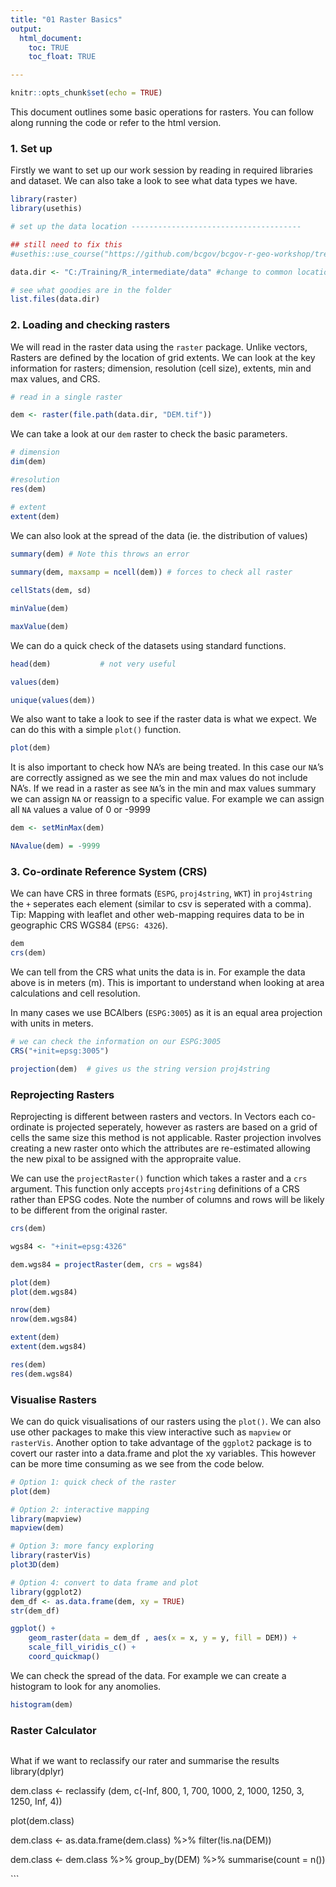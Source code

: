 ```yaml
---
title: "01 Raster Basics"
output: 
  html_document:
    toc: TRUE
    toc_float: TRUE

---
```

<!--
Copyright 2019 Province of British Columbia

Licensed under the Apache License, Version 2.0 (the "License");
you may not use this file except in compliance with the License.
You may obtain a copy of the License at

http://www.apache.org/licenses/LICENSE-2.0

Unless required by applicable law or agreed to in writing, software distributed under the License is distributed on an "AS IS" BASIS,
WITHOUT WARRANTIES OR CONDITIONS OF ANY KIND, either express or implied.
See the License for the specific language governing permissions and limitations under the License.
-->


```r
knitr::opts_chunk$set(echo = TRUE)
```

This document outlines some basic operations for rasters. You can follow along running the code or refer to the html version. 


### 1. Set up 
Firstly we want to set up our work session by reading in required libraries and dataset. We can also take a look to see what data types we have.  

```r

library(raster)
library(usethis)

# set up the data location --------------------------------------

## still need to fix this 
#usethis::use_course("https://github.com/bcgov/bcgov-r-geo-workshop/tree/master/data/20191106_Day_2_PM_Raster/data1.zip") 

data.dir <- "C:/Training/R_intermediate/data" #change to common location

# see what goodies are in the folder 
list.files(data.dir)

```

### 2. Loading and checking rasters 

We will read in the raster data using the `raster` package. Unlike vectors, Rasters are defined by the location of grid extents. We can look at the key information for rasters; dimension, resolution (cell size), extents, min and max values, and CRS. 

```r
# read in a single raster 

dem <- raster(file.path(data.dir, "DEM.tif"))

```

We can take a look at our `dem` raster to check the basic parameters.

```r
# dimension 
dim(dem)

#resolution 
res(dem)

# extent
extent(dem)

```

We can also look at the spread of the data (ie. the distribution of values)

```r
summary(dem) # Note this throws an error 
 
summary(dem, maxsamp = ncell(dem)) # forces to check all raster 

cellStats(dem, sd)

minValue(dem)

maxValue(dem)

```

We can do a quick check of the datasets using standard functions. 

```r
head(dem)           # not very useful

values(dem)

unique(values(dem))

```

We also want to take a look to see if the raster data is what we expect. We can do this with a simple `plot()` function. 

```r
plot(dem)

```

It is also important to check how NA's are being treated. In this case our `NA`'s are correctly assigned as we see the min and max values do not include NA's. If we read in a raster as see `NA`'s in the min and max values summary we can assign `NA` or reassign to a specific value. For example we can assign all `NA` values a value of 0 or -9999


```r
dem <- setMinMax(dem)  

NAvalue(dem) = -9999

```


### 3. Co-ordinate Reference System (CRS)

We can have CRS in three formats (`ESPG`, `proj4string`, `WKT`) in `proj4string` the `+` seperates each element (similar to csv is seperated with a comma). Tip: Mapping with leaflet and other web-mapping requires data to be in geographic CRS WGS84 (`EPSG: 4326`).

```r
dem
crs(dem)

```

We can tell from the CRS what units the data is in. For example the data above is in meters (m). 
This is important to understand when looking at area calculations and cell resolution. 

In many cases we use BCAlbers (`ESPG:3005`) as it is an equal area projection with units in meters. 

```r

# we can check the information on our ESPG:3005
CRS("+init=epsg:3005")

projection(dem)  # gives us the string version proj4string


```


### Reprojecting Rasters

Reprojecting is different between rasters and vectors. In Vectors each co-ordinate is projected seperately, however as rasters are based on a grid of cells the same size this method is not applicable. Raster projection involves creating a new raster onto which the attributes are re-estimated allowing the new pixal to be assigned with the appropraite value. 

We can use the `projectRaster()` function which takes a raster and a `crs` argument. This function only accepts `proj4string` definitions of a CRS rather than EPSG codes. Note the number of columns and rows will be likely to be different from the original raster. 


```r
crs(dem)

wgs84 <- "+init=epsg:4326"

dem.wgs84 = projectRaster(dem, crs = wgs84)

plot(dem)
plot(dem.wgs84)

nrow(dem)
nrow(dem.wgs84)

extent(dem)
extent(dem.wgs84)

res(dem)
res(dem.wgs84)

```



### Visualise Rasters 

We can do quick visualisations of our rasters using the `plot()`. We can also use other packages to make this view interactive such as `mapview` or `rasterVis`. Another option to take advantage of the `ggplot2` package is to covert our raster into a data.frame and plot the xy variables. This however can be more time consuming as we see from the code below.


```r
# Option 1: quick check of the raster 
plot(dem)

# Option 2: interactive mapping 
library(mapview)
mapview(dem)

# Option 3: more fancy exploring 
library(rasterVis)
plot3D(dem)

# Option 4: convert to data frame and plot 
library(ggplot2)
dem_df <- as.data.frame(dem, xy = TRUE)
str(dem_df)

ggplot() +
    geom_raster(data = dem_df , aes(x = x, y = y, fill = DEM)) +
    scale_fill_viridis_c() +
    coord_quickmap()

```

We can check the spread of the data. For example we can create a histogram to look for any anomolies.

```r
histogram(dem)

```


### Raster Calculator

```r




```


What if we want to reclassify our rater and summarise the results 
library(dplyr)

dem.class <- reclassify (dem, c(-Inf, 800, 1,
                                700, 1000, 2, 
                                1000, 1250, 3, 
                                1250, Inf, 4))

plot(dem.class)


dem.class <- as.data.frame(dem.class) %>%
  filter(!is.na(DEM))

dem.class <- dem.class %>%
  group_by(DEM) %>%
  summarise(count = n())


```
